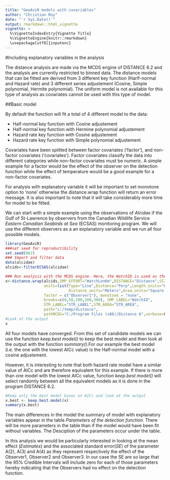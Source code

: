 ```yaml
---
title: "GeoAviR models with covariables"
author: "Christian Roy"
date: "`r Sys.Date()`"
output: rmarkdown::html_vignette
vignette: >
  %\VignetteIndexEntry{Vignette Title}
  %\VignetteEngine{knitr::rmarkdown}
  \usepackage[utf8]{inputenc}
---
```

#Including explanatory variables in the analysis

The distance analysis are made via the MCDS engine of DISTANCE 6.2 and the analysis are currently restricted to binned data. The distance models that can be fitted are derived from 3 different key function (Harlf-normal and Hazard rate) and 3 different series adjustement (Cosine, Simple polynomial, Hermite polynomial). The uniform model is not available for this type of analysis as covariates cannot be used with this type of model. 

##Basic model

By default the function will fit a total of 4 different model to the data:

- Half-normal key function with Cosine adjustement
- Half-normal key function with Hermine polynomial adjustement
- Hazard rate key function with Cosine adjustement
- Hazard rate key function with Simple polynomial adjustement

Covariates have been splitted between factor covariates ('factor'), and non-factor covariates ('covariates'). Factor covariates classify the data into different categories while non-factor covariates must be numeric. A simple example for a factor would be the effect of the observer on the detection function while the effect of temperature would be a good example for a non-factor covariates. 

For analysis with explanatory variable it will be important to set monotone option to 'none' otherwise the distance.wrap function will return an error message. It is also important to note that it will take considerably more time for model to be fitted.

We can start with a simple example using the observations of _Alcidae_ if the Gulf of St-Lawrence by observers from the Canadian Wildlife Service _Eastern Canadian Seabirds at Sea_ (ECSAS) monitoring program. We will use the different observers as a an explanatory variable and we run all four possible models. 

```r
library(GeoAviR)
###set seed for reproductibility    
set.seed(062)
### Import and filter data
data(alcidae)
alcids<-filterECSAS(alcidae)

### Run analysis with the MCDS engine. Here, the WatchID is used as the sample.
x<-distance.wrap(alcids,SMP_EFFORT="WatchLenKm",DISTANCE="Distance",SIZE="Count",
                 units=list(Type="Line",Distance="Perp",Length_units="Kilometers",
                            Distance_units="Meters",Area_units="Square kilometers"),
                 factor = c("Observer1"), monotone = "none",
                 breaks=c(0,50,100,200,300), SMP_LABEL="WatchID",
                 STR_LABEL="STR_LABEL",STR_AREA="STR_AREA",
                 path="c:/temp/distance",
                 pathMCDS="C:/Program Files (x86)/Distance 6",verbose=FALSE)
#Look at the output
x
```

All four models have converged. From this set of candidate models we can use the function _keep.best model()_ to keep the best model and then look at the output with the function _summary()_.For our example the best model (i.e. the one with the lowest AICc value) is the Half-normal model with a cosine adjustement. 

However, it is interesting to note that both hazard rate model have a similar value of AICc and are therefore equivalent for this example. If there is more than one model with the lowest AICc value, function _keep.best model()_ will select randomly between all the equivalent models as it is done in the program DISTANCE 6.2.

```r
#Keep only the best model basec on AICc and look at the output
x.best <- keep.best.model(x)
summary(x.best)
```

The main differences in the model the summary of model with explanatory variables appear in the table _Parameters of the detection function_. There will be more parameters in the table than if the model would have been fit without variables. The Desciption of the parameters occur under the table. 

In this analysis we would be particularly interested in looking at the mean effect (_Estimates_) and the associated standard error(_SE_) of the parameter A(2), A(3) and A(4) as they represent respectively the effect of the Observer1, Observer2 and Observer3. In our case the SE are so large that the 95% Credible Intervals will include zero for each of those parameters hereby indicating that the Observers had no effect on the detection function.     

